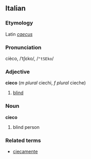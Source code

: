 ==Italian==
===Etymology===
Latin ''[[caecus]]''
===Pronunciation===
cièco, /ˈtʃɛko/, /<tt>"tSEko</tt>/
===Adjective===
'''cieco''' (''m plural'' ciechi, ''f plural'' cieche)

# [[blind]]

===Noun===
'''cieco'''

# blind person

===Related terms===
*[[ciecamente]]